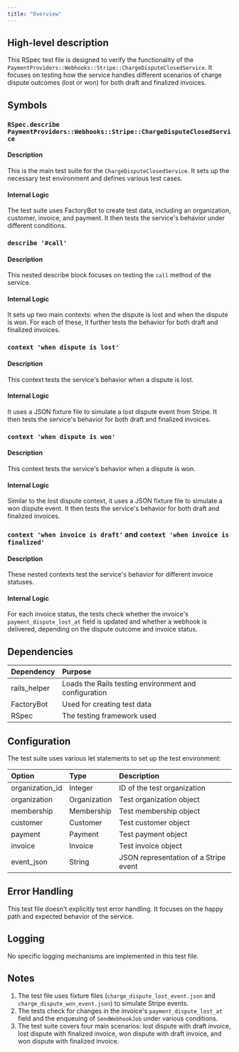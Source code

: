 ```yaml
---
title: "Overview"
---
```


## High-level description
This RSpec test file is designed to verify the functionality of the `PaymentProviders::Webhooks::Stripe::ChargeDisputeClosedService`. It focuses on testing how the service handles different scenarios of charge dispute outcomes (lost or won) for both draft and finalized invoices.

## Symbols

### `RSpec.describe PaymentProviders::Webhooks::Stripe::ChargeDisputeClosedService`
#### Description
This is the main test suite for the `ChargeDisputeClosedService`. It sets up the necessary test environment and defines various test cases.

#### Internal Logic
The test suite uses FactoryBot to create test data, including an organization, customer, invoice, and payment. It then tests the service's behavior under different conditions.

### `describe '#call'`
#### Description
This nested describe block focuses on testing the `call` method of the service.

#### Internal Logic
It sets up two main contexts: when the dispute is lost and when the dispute is won. For each of these, it further tests the behavior for both draft and finalized invoices.

### `context 'when dispute is lost'`
#### Description
This context tests the service's behavior when a dispute is lost.

#### Internal Logic
It uses a JSON fixture file to simulate a lost dispute event from Stripe. It then tests the service's behavior for both draft and finalized invoices.

### `context 'when dispute is won'`
#### Description
This context tests the service's behavior when a dispute is won.

#### Internal Logic
Similar to the lost dispute context, it uses a JSON fixture file to simulate a won dispute event. It then tests the service's behavior for both draft and finalized invoices.

### `context 'when invoice is draft'` and `context 'when invoice is finalized'`
#### Description
These nested contexts test the service's behavior for different invoice statuses.

#### Internal Logic
For each invoice status, the tests check whether the invoice's `payment_dispute_lost_at` field is updated and whether a webhook is delivered, depending on the dispute outcome and invoice status.

## Dependencies
| Dependency | Purpose |
|:-----------|:--------|
| rails_helper | Loads the Rails testing environment and configuration |
| FactoryBot | Used for creating test data |
| RSpec | The testing framework used |

## Configuration
The test suite uses various let statements to set up the test environment:

| Option | Type | Description |
|:-------|:-----|:------------|
| organization_id | Integer | ID of the test organization |
| organization | Organization | Test organization object |
| membership | Membership | Test membership object |
| customer | Customer | Test customer object |
| payment | Payment | Test payment object |
| invoice | Invoice | Test invoice object |
| event_json | String | JSON representation of a Stripe event |

## Error Handling
This test file doesn't explicitly test error handling. It focuses on the happy path and expected behavior of the service.

## Logging
No specific logging mechanisms are implemented in this test file.

## Notes
1. The test file uses fixture files (`charge_dispute_lost_event.json` and `charge_dispute_won_event.json`) to simulate Stripe events.
2. The tests check for changes in the invoice's `payment_dispute_lost_at` field and the enqueuing of `SendWebhookJob` under various conditions.
3. The test suite covers four main scenarios: lost dispute with draft invoice, lost dispute with finalized invoice, won dispute with draft invoice, and won dispute with finalized invoice.